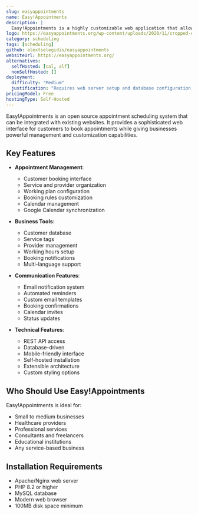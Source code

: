 ```yaml
---
slug: easyappointments
name: Easy!Appointments
description: |
  Easy!Appointments is a highly customizable web application that allows customers to book appointments through a web interface, with features like Google Calendar sync, email notifications, and multi-language support.
logo: https://easyappointments.org/wp-content/uploads/2020/11/cropped-easyappointments-logo-512-32x32.png
category: scheduling
tags: [scheduling]
github: alextselegidis/easyappointments
websiteUrl: https://easyappointments.org/
alternatives:
  selfHosted: [cal, alf]
  nonSelfHosted: []
deployment:
  difficulty: "Medium"
  justification: "Requires web server setup and database configuration, but has detailed documentation."
pricingModel: Free
hostingType: Self-Hosted
---
```


Easy!Appointments is an open source appointment scheduling system that can be integrated with existing websites. It provides a sophisticated web interface for customers to book appointments while giving businesses powerful management and customization capabilities.

## Key Features

- **Appointment Management**:

  - Customer booking interface
  - Service and provider organization
  - Working plan configuration
  - Booking rules customization
  - Calendar management
  - Google Calendar synchronization

- **Business Tools**:

  - Customer database
  - Service tags
  - Provider management
  - Working hours setup
  - Booking notifications
  - Multi-language support

- **Communication Features**:

  - Email notification system
  - Automated reminders
  - Custom email templates
  - Booking confirmations
  - Calendar invites
  - Status updates

- **Technical Features**:
  - REST API access
  - Database-driven
  - Mobile-friendly interface
  - Self-hosted installation
  - Extensible architecture
  - Custom styling options

## Who Should Use Easy!Appointments

Easy!Appointments is ideal for:

- Small to medium businesses
- Healthcare providers
- Professional services
- Consultants and freelancers
- Educational institutions
- Any service-based business

## Installation Requirements

- Apache/Nginx web server
- PHP 8.2 or higher
- MySQL database
- Modern web browser
- 100MB disk space minimum
